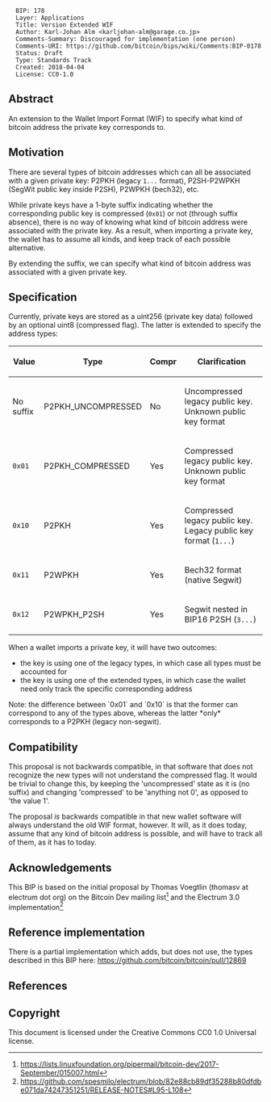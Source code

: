 <pre>
  BIP: 178
  Layer: Applications
  Title: Version Extended WIF
  Author: Karl-Johan Alm <karljohan-alm@garage.co.jp>
  Comments-Summary: Discouraged for implementation (one person)
  Comments-URI: https://github.com/bitcoin/bips/wiki/Comments:BIP-0178
  Status: Draft
  Type: Standards Track
  Created: 2018-04-04
  License: CC0-1.0
</pre>

== Abstract ==

An extension to the Wallet Import Format (WIF) to specify what kind of bitcoin address the private key corresponds to.

== Motivation ==

There are several types of bitcoin addresses which can all be associated with a given private key: P2PKH (legacy <code>1...</code> format), P2SH-P2WPKH (SegWit public key inside P2SH), P2WPKH (bech32), etc.

While private keys have a 1-byte suffix indicating whether the corresponding public key is compressed (<code>0x01</code>) or not (through suffix absence), there is no way of knowing what kind of bitcoin address were associated with the private key. As a result, when importing a private key, the wallet has to assume all kinds, and keep track of each possible alternative.

By extending the suffix, we can specify what kind of bitcoin address was associated with a given private key.

== Specification ==

Currently, private keys are stored as a uint256 (private key data) followed by an optional uint8 (compressed flag). The latter is extended to specify the address types:

{|class="wikitable" style="text-align: center;"
|-
!Value
!Type
!Compr
!Clarification
|-
|No suffix||P2PKH_UNCOMPRESSED||No||Uncompressed legacy public key. Unknown public key format
|-
|<code>0x01</code>||P2PKH_COMPRESSED||Yes||Compressed legacy public key. Unknown public key format
|-
|<code>0x10</code>||P2PKH||Yes||Compressed legacy public key. Legacy public key format (<code>1...</code>)
|-
|<code>0x11</code>||P2WPKH||Yes||Bech32 format (native Segwit)
|-
|<code>0x12</code>||P2WPKH_P2SH||Yes||Segwit nested in BIP16 P2SH (<code>3...</code>)
|}

When a wallet imports a private key, it will have two outcomes:

* the key is using one of the legacy types, in which case all types must be accounted for
* the key is using one of the extended types, in which case the wallet need only track the specific corresponding address

Note: the difference between `0x01` and `0x10` is that the former can correspond to any of the types above, whereas the latter *only* corresponds to a P2PKH (legacy non-segwit).

== Compatibility ==

This proposal is not backwards compatible, in that software that does not recognize the new types will not understand the compressed flag. It would be trivial to change this, by keeping the 'uncompressed' state as it is (no suffix) and changing 'compressed' to be 'anything not 0', as opposed to 'the value 1'.

The proposal ''is'' backwards compatible in that new wallet software will always understand the old WIF format, however. It will, as it does today, assume that any kind of bitcoin address is possible, and will have to track all of them, as it has to today.

== Acknowledgements ==

This BIP is based on the initial proposal by Thomas Voegtlin (thomasv at electrum dot org) on the Bitcoin Dev mailing list<ref>https://lists.linuxfoundation.org/pipermail/bitcoin-dev/2017-September/015007.html</ref> and the Electrum 3.0 implementation<ref>https://github.com/spesmilo/electrum/blob/82e88cb89df35288b80dfdbe071da74247351251/RELEASE-NOTES#L95-L108</ref>

== Reference implementation ==

There is a partial implementation which adds, but does not use, the types described in this BIP here: https://github.com/bitcoin/bitcoin/pull/12869

== References ==

<references/>

== Copyright ==

This document is licensed under the Creative Commons CC0 1.0 Universal license.
